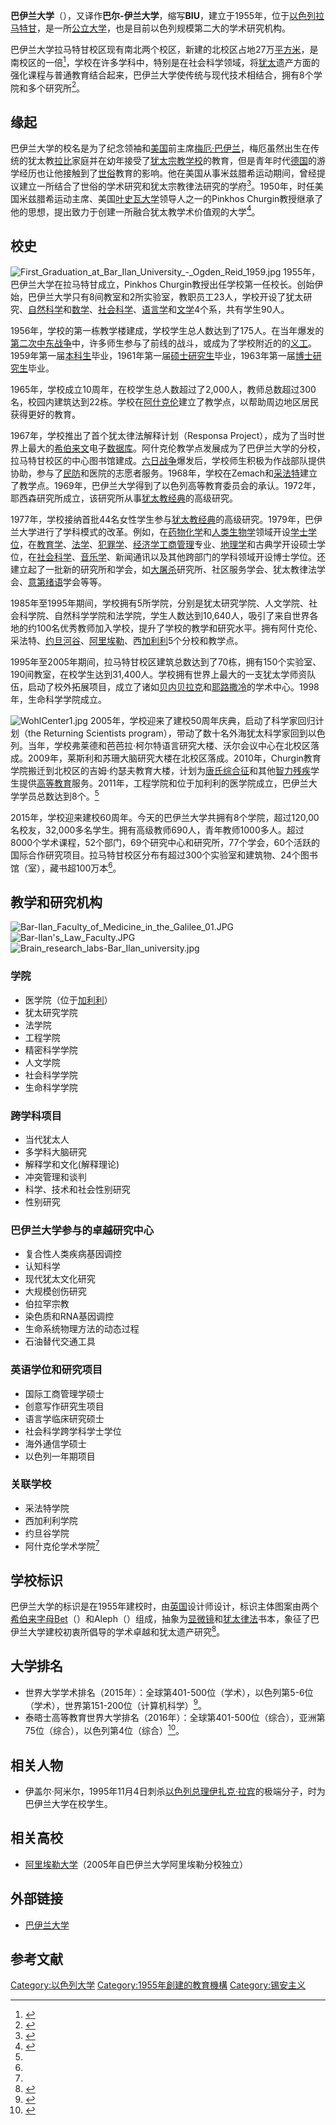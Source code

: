 {{Infobox university
|name        = 巴伊兰大学
|EnglishName = 
|native_name = אוניברסיטת בר-אילן
|image       = [[File:Bar_Ilan_seal.svg|200px]]
|caption     = 
|motto       = 卓越传统
|established = 1955年
|closed      = 
|re-established = 
|anniversary = 
|type        = 公立
|president   = 丹尼尔·赫什科维茨
|head_label  = 高级教师
|head        = 690
|faculty     = 1,000+
|staff       = 1,000
|students    = 26,367
|undergrad   = 17,345
|postgrad    = 6,494
|doctoral    = 2,117
|alumni      = 109,000+
|country     = 
|address     = {{以色列}}[[拉马特甘|拉马特甘]]
|campus      = 
|area        = 
|colors      = 深灰色 {{Color box|#42494c}}<br />橘色{{Color box|#d27228}}
|affiliations= 
|zip         = 5290002
|telephone   = {{Tel|972|3|531-8111}}
|nickname    = 
|athlete     = 
|conference  = 
|website     = {{URL|http://www1.biu.ac.il/}}
|logo        = 
|footnotes   = 数据来源<ref name="figures">{{cite web|title=Facts & Figures|url=http://www1.biu.ac.il/en-about_facts|website=Bar Ilan University|accessdate=2015-11-14|language=en|archive-date=2020-10-27|archive-url=https://web.archive.org/web/20201027183108/https://www1.biu.ac.il/en-about_facts|dead-url=yes}}</ref>
}}

'''巴伊兰大学'''（{{lang-he|אוניברסיטת בר-אילן}}），又译作'''巴尔-伊兰大学'''，缩写'''BIU'''，建立于1955年，位于[[以色列|以色列]][[拉马特甘|拉马特甘]]，是一所[[公立大学|公立大学]]，也是目前以色列规模第二大的学术研究机构。

巴伊兰大学拉马特甘校区现有南北两个校区，新建的北校区占地27万[[平方米|平方米]]，是南校区的一倍<ref>{{cite web|author1=巴伊兰大学|title=巴伊兰大学简介|url=http://www1.biu.ac.il/biuchina|website=Bar Ilan University|accessdate=2015-11-14|language=zh-cn|archive-date=2016-04-14|archive-url=https://web.archive.org/web/20160414045200/http://www1.biu.ac.il/biuchina|dead-url=yes}}</ref>，学校在许多学科中，特别是在社会科学领域，将[[犹太|犹太]]遗产方面的强化课程与普通教育结合起来，巴伊兰大学使传统与现代技术相结合，拥有8个学院和多个研究所<ref>{{cite web|author1=新浪文化|title=以色列主要大学介绍|url=http://news.sina.com.cn/w/2004-11-25/11545029811.shtml|accessdate=2015-11-13|language=zh-cn|archive-date=2020-09-15|archive-url=https://web.archive.org/web/20200915232449/http://news.sina.com.cn/w/2004-11-25/11545029811.shtml|dead-url=no}}</ref>。

== 缘起 ==
巴伊兰大学的校名是为了纪念{{link-en|犹太宗教复国主义|Religious Zionism}}领袖和[[美国|美国]]{{link-en|米兹腊希运动|Mizrachi (religious Zionism)}}前主席[[梅厄·巴伊兰|梅厄·巴伊兰]]，梅厄虽然出生在传统的犹太教[[拉比|拉比]]家庭并在幼年接受了[[犹太宗教学校|犹太宗教学校]]的教育，但是青年时代[[德国|德国]]的游学经历也让他接触到了[[世俗|世俗]]教育的影响。他在美国从事米兹腊希运动期间，曾经提议建立一所结合了世俗的学术研究和犹太宗教律法研究的学府<ref>{{cite web|title=Rabbi Meir Bar-Ilan|url=http://www1.biu.ac.il/en-about_rabbi_meir|website=Bar Ilan University|accessdate=2015-11-14|language=en|archive-date=2015-11-17|archive-url=https://web.archive.org/web/20151117063728/http://www1.biu.ac.il/en-about_rabbi_meir|dead-url=yes}}</ref>。1950年，时任美国米兹腊希运动主席、美国[[叶史瓦大学|叶史瓦大学]]领导人之一的Pinkhos Churgin教授继承了他的思想，提出致力于创建一所融合犹太教学术价值观的大学<ref name="historial">{{cite web|title=Bar-Ilan University Historical Milestones|url=http://www1.biu.ac.il/milestones_60|website=Bar Ilan University|accessdate=2015-11-14|language=en|archive-date=2017-05-11|archive-url=https://web.archive.org/web/20170511050216/http://www1.biu.ac.il/milestones_60|dead-url=yes}}</ref>。

== 校史 ==
[[File:First_Graduation_at_Bar_Ilan_University_-_Ogden_Reid_1959.jpg|thumb]]
1955年，巴伊兰大学在拉马特甘成立，Pinkhos Churgin教授出任学校第一任校长。创始伊始，巴伊兰大学只有8间教室和2所实验室，教职员工23人，学校开设了犹太研究、[[自然科学|自然科学]]和[[数学|数学]]、[[社会科学|社会科学]]、[[语言学|语言学]]和[[文学|文学]]4个系，共有学生90人。

1956年，学校的第一栋教学楼建成，学校学生总人数达到了175人。在当年爆发的[[第二次中东战争|第二次中东战争]]中，许多师生参与了前线的战斗，或成为了学校附近的{{link-en|舍巴医院|Sheba Hospital}}的[[义工|义工]]。1959年第一届[[本科生|本科生]]毕业，1961年第一届[[硕士研究生|硕士研究生]]毕业，1963年第一届[[博士研究生|博士研究生]]毕业。

1965年，学校成立10周年，在校学生总人数超过了2,000人，教师总数超过300名，校园内建筑达到22栋。学校在[[阿什克伦|阿什克伦]]建立了教学点，以帮助周边地区居民获得更好的教育。

1967年，学校推出了首个犹太律法解释计划（Responsa Project），成为了当时世界上最大的[[希伯来文|希伯来文]]电子[[数据库|数据库]]。阿什克伦教学点发展成为了巴伊兰大学的分校，拉马特甘校区的中心图书馆建成。[[六日战争|六日战争]]爆发后，学校师生积极为作战部队提供协助，参与了[[民防|民防]]和医院的志愿者服务。1968年，学校在Zemach和[[采法特|采法特]]建立了教学点。1969年，巴伊兰大学得到了以色列高等教育委员会的承认。1972年，耶西森研究所成立，该研究所从事[[妥拉|犹太教经典]]的高级研究。

1977年，学校接纳首批44名女性学生参与[[妥拉|犹太教经典]]的高级研究。1979年，巴伊兰大学进行了学科模式的改革。例如，在[[药物化学|药物化学]]和[[人类生物学|人类生物学]]领域开设[[学士学位|学士学位]]，在[[教育学|教育学]]、[[法学|法学]]、[[犯罪学|犯罪学]]、[[经济学|经济学]][[工商管理|工商管理]]专业、[[地理学|地理学]]和古典学开设硕士学位，在[[社会科学|社会科学]]、[[音乐学|音乐学]]、新闻通讯以及其他跨部门的学科领域开设博士学位。还建立起了一批新的研究所和学会，如[[大屠杀|大屠杀]]研究所、社区服务学会、犹太教律法学会、[[意第绪语|意第绪语]]学会等等。

1985年至1995年期间，学校拥有5所学院，分别是犹太研究学院、人文学院、社会科学院、自然科学学院和法学院，学生人数达到10,640人，吸引了来自世界各地的约100名优秀教师加入学校，提升了学校的教学和研究水平。拥有阿什克伦、采法特、[[约旦河谷|约旦河谷]]、[[阿里埃勒|阿里埃勒]]、西[[加利利|加利利]]5个分校和教学点。

1995年至2005年期间，拉马特甘校区建筑总数达到了70栋，拥有150个实验室、190间教室，在校学生达到31,400人。学校拥有世界上最大的一支犹太学师资队伍，启动了校外拓展项目，成立了诸如[[贝内贝拉克|贝内贝拉克]]和[[耶路撒冷|耶路撒冷]]的学术中心。1998年，生命科学学院成立。

[[File:WohlCenter1.jpg|thumb]]
2005年，学校迎来了建校50周年庆典，启动了科学家回归计划（the Returning Scientists program），带动了数十名外海犹太科学家回到以色列。当年，学校弗莱德和芭芭拉·柯尔特语言研究大楼、沃尔会议中心在北校区落成。2009年，莱斯利和苏珊大脑研究大楼在北校区落成。2010年，Churgin教育学院搬迁到北校区的吉姆·约瑟夫教育大楼，计划为[[唐氏综合征|唐氏综合征]]和其他[[智力残疾|智力残疾]]学生提供[[高等教育|高等教育]]服务。2011年，工程学院和位于加利利的医学院成立，巴伊兰大学学员总数达到8个。<ref name="historial"/>

2015年，学校迎来建校60周年。今天的巴伊兰大学共拥有8个学院，超过120,00名校友，32,000多名学生。拥有高级教师690人，青年教师1000多人。超过8000个学术课程，52个部门，69个研究中心和研究所，77个学会，60个活跃的国际合作研究项目。拉马特甘校区分布有超过300个实验室和建筑物、24个图书馆（室），藏书超100万本<ref name="figures"/>。

== 教学和研究机构 ==
[[File:Bar-Ilan_Faculty_of_Medicine_in_the_Galilee_01.JPG|thumb]]
[[File:Bar-Ilan's_Law_Faculty.JPG|thumb]]
[[File:Brain_research_labs-Bar_Ilan_university.jpg|thumb]]
=== 学院 ===
*医学院（位于[[加利利|加利利]]）
*犹太研究学院
*法学院
*工程学院
*精密科学学院
*人文学院
*社会科学学院
*生命科学学院

=== 跨学科项目 ===
*当代犹太人
*多学科大脑研究
*解释学和文化(解释理论) 
*冲突管理和谈判 
*科学、技术和社会性别研究 
*性别研究

=== 巴伊兰大学参与的卓越研究中心 ===
*复合性人类疾病基因调控
*认知科学
*现代犹太文化研究
*大规模创伤研究
*伯拉罕宗教
*染色质和RNA基因调控
*生命系统物理方法的动态过程
*石油替代交通工具

=== 英语学位和研究项目 ===
*国际工商管理学硕士
*创意写作研究生项目
*语言学临床研究硕士
*社会科学跨学科学士学位
*海外通信学硕士
*以色列一年期项目

=== 关联学校 ===
*采法特学院
*西加利利学院
*约旦谷学院
*阿什克伦学术学院<ref name="figures"/>

== 学校标识 ==
巴伊兰大学的标识是在1955年建校时，由[[英国|英国]]设计师{{link-en|亚伯兰·盖姆斯|Abram Games}}设计，标识主体图案由两个[[希伯来字母|希伯来字母]]Bet（{{rtl-lang|he|ב}}）和Aleph（{{rtl-lang|he|א}}）组成，抽象为[[显微镜|显微镜]]和[[妥拉|犹太律法]]书本，象征了巴伊兰大学建校初衷所倡导的学术卓越和犹太遗产研究<ref>{{cite web|title=The Bar-Ilan University Logo|url=http://www1.biu.ac.il/about#anchorLogo|website=Bar-Ilan University|accessdate=2015-11-14|language=en|archive-date=2015-06-29|archive-url=https://web.archive.org/web/20150629075519/http://www1.biu.ac.il/about#anchorLogo|dead-url=yes}}</ref>。

== 大学排名 ==
*世界大学学术排名（2015年）：全球第401-500位（学术），以色列第5-6位（学术），世界第151-200位（计算机科学）<ref>{{cite web|author1=Shanghai Jiaotong University|title=Academic Ranking of World Universities 2015|url=http://www.shanghairanking.com/ARWU2015.html|accessdate=2015-11-14|language=en|archive-date=2015-10-30|archive-url=https://web.archive.org/web/20151030134046/http://www.shanghairanking.com/ARWU2015.html|dead-url=no}}</ref>。
*泰晤士高等教育世界大学排名（2016年）：全球第401-500位（综合），亚洲第75位（综合），以色列第4位（综合）<ref>{{cite web|author1=Times Higher Education|title=Bar-Ilan University|url=https://www.timeshighereducation.com/world-university-rankings/bar-ilan-university?ranking-dataset=133819|website=Times Higher Education|accessdate=2015-11-14|language=en|archive-date=2020-09-15|archive-url=https://web.archive.org/web/20200915213558/https://www.timeshighereducation.com/world-university-rankings/bar-ilan-university?ranking-dataset=133819|dead-url=no}}</ref>。

== 相关人物 ==
*伊盖尔·阿米尔，1995年11月4日刺杀[[以色列总理|以色列总理]][[伊扎克·拉宾|伊扎克·拉宾]]的极端分子，时为巴伊兰大学在校学生。

== 相关高校 ==
*[[阿里埃勒大学|阿里埃勒大学]]（2005年自巴伊兰大学阿里埃勒分校独立）

== 外部链接 ==
{{Commons|Category:Bar-Ilan University}}
*[http://www1.biu.ac.il/ 巴伊兰大学] {{Wayback|url=http://www1.biu.ac.il/ |date=20090915135324 }}{{he}}{{en}}{{zh-cn}}{{ar}}

==参考文献==
{{Portal|大學|Nuvola apps file-manager.png}}
{{reflist}}

{{以色列大学}}
[[Category:以色列大学|Category:以色列大学]]
[[Category:1955年創建的教育機構|Category:1955年創建的教育機構]]
[[Category:锡安主义|Category:锡安主义]]